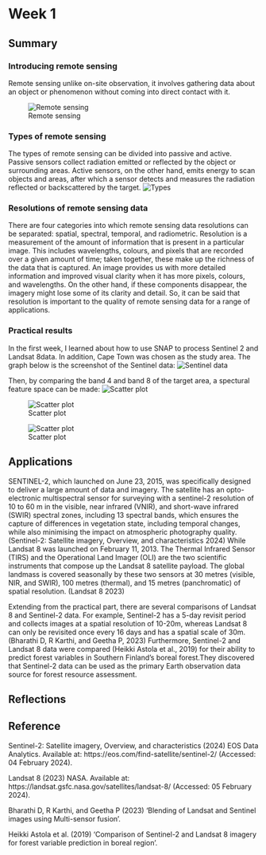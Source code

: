 # Week 1

## Summary
### Introducing remote sensing
Remote sensing unlike on-site observation, it involves gathering data about an object or phenomenon without coming into direct contact with it. 

![Remote sensing](Remote-Sensing-Process.jpg)

### Types of remote sensing
The types of remote sensing can be divided into passive and active. Passive sensors collect radiation emitted or reflected by the object or surrounding areas. Active sensors, on the other hand, emits energy to scan objects and areas, after which a sensor detects and measures the radiation reflected or backscattered by the target.
![Types](Types of remote sensing.jpg)

### Resolutions of remote sensing data
There are four categories into which remote sensing data resolutions can be separated: spatial, spectral, temporal, and radiometric. Resolution is a measurement of the amount of information that is present in a particular image. This includes wavelengths, colours, and pixels that are recorded over a given amount of time; taken together, these make up the richness of the data that is captured.      An image provides us with more detailed information and improved visual clarity when it has more pixels, colours, and wavelengths. On the other hand, if these components disappear, the imagery might lose some of its clarity and detail. So, it can be said that resolution is important to the quality of remote sensing data for a range of applications.

### Practical results
In the first week, I learned about how to use SNAP to process Sentinel 2 and Landsat 8data. In addition, Cape Town was chosen as the study area. The graph below is the screenshot of the Sentinel data:
![Sentinel data](屏幕截图 2024-02-15 200519.jpg)

Then, by comparing the band 4 and band 8 of the target area, a spectural feature space can be made:
![Scatter plot](240216.jpg)

![Scatter plot](00002.jpg)

![Scatter plot](000010.jpg)

## Applications
SENTINEL-2, which launched on June 23, 2015, was specifically designed to deliver a large amount of data and imagery. The satellite has an opto-electronic multispectral sensor for surveying with a sentinel-2 resolution of 10 to 60 m in the visible, near infrared (VNIR), and short-wave infrared (SWIR) spectral zones, including 13 spectral bands, which ensures the capture of differences in vegetation state, including temporal changes, while also minimising the impact on atmospheric photography quality.(Sentinel-2: Satellite imagery, Overview, and characteristics 2024) While Landsat 8 was launched on February 11, 2013.  The Thermal Infrared Sensor (TIRS) and the Operational Land Imager (OLI) are the two scientific instruments that compose up the Landsat 8 satellite payload.   The global landmass is covered seasonally by these two sensors at 30 metres (visible, NIR, and SWIR), 100 metres (thermal), and 15 metres (panchromatic) of spatial resolution. (Landsat 8 2023)

Extending from the practical part, there are several comparisons of Landsat 8 and Sentinel-2 data. For example, Sentinel-2 has a 5-day revisit period and collects images at a spatial resolution of 10-20m, whereas Landsat 8 can only be revisited once every 16 days and has a spatial scale of 30m.(Bharathi D, R Karthi, and Geetha P, 2023) Furthermore, Sentinel-2 and Landsat 8 data were compared (Heikki Astola et al., 2019) for their ability to predict forest variables in Southern Finland's boreal forest.They discovered that Sentinel-2 data can be used as the primary Earth observation data source for forest resource assessment.



## Reflections

## Reference
Sentinel-2: Satellite imagery, Overview, and characteristics (2024) EOS Data Analytics. Available at: https://eos.com/find-satellite/sentinel-2/ (Accessed: 04 February 2024). 

Landsat 8 (2023) NASA. Available at: https://landsat.gsfc.nasa.gov/satellites/landsat-8/ (Accessed: 05 February 2024). 

Bharathi D, R Karthi, and Geetha P (2023) ‘Blending of Landsat and Sentinel images using  Multi-sensor fusion’.


Heikki Astola et al. (2019) ‘Comparison of Sentinel-2 and Landsat 8 imagery for forest variable  prediction in boreal region’.
